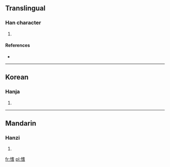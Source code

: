 ==Translingual==

===Han character===
{{Han char|rn=61|rad=心|as=10|sn=13|four=|canj=心十心日 (PJPA)}}

# {{defn|Han|sort=心10}}

====References====
* {{Han ref|kx=0396.150|dkj=10989|dj=0735.010|hdz=42335.140|uh=612D|ud=24877}}

----

==Korean==

===Hanja===
{{ko-hanja|hangeul=기|eumhun=|rv=gi|mr=ki|y=ki}}

# {{defn|Korean|sort=心10}}

----

==Mandarin==

===Hanzi===
{{cmn-hanzi|pin=[[qí]] ([[qi2]]), [[xùn]] ([[xun4]])|wg=ch'i<sup>2</sup>, hsün<sup>4</sup>}}

# {{defn|Mandarin|sort=心10}}

[[fr:愭]]
[[pl:愭]]